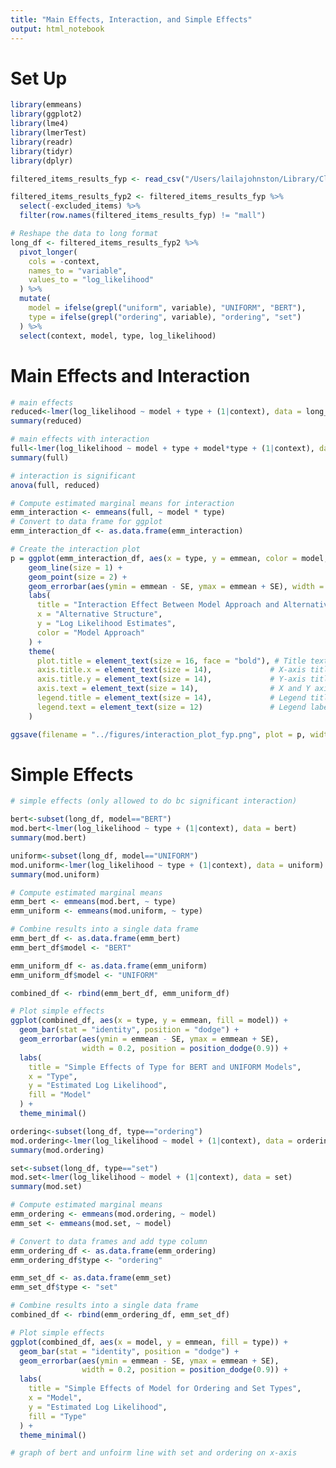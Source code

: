 ```yaml
---
title: "Main Effects, Interaction, and Simple Effects"
output: html_notebook
---
```


# Set Up
```r
library(emmeans)
library(ggplot2)
library(lme4)
library(lmerTest)
library(readr)
library(tidyr)
library(dplyr)

filtered_items_results_fyp <- read_csv("/Users/lailajohnston/Library/CloudStorage/GoogleDrive-laila_johnston@brown.edu/Shared drives/BLT Lab/Current Studies/SCA (Structure of Computational Alternatives; formerly CompAlt and RSA)/Extensions (Laila)/data/filtered_items_results_fyp.csv")

filtered_items_results_fyp2 <- filtered_items_results_fyp %>%
  select(-excluded_items) %>%
  filter(row.names(filtered_items_results_fyp) != "mall")

# Reshape the data to long format
long_df <- filtered_items_results_fyp2 %>%
  pivot_longer(
    cols = -context,
    names_to = "variable",
    values_to = "log_likelihood"
  ) %>%
  mutate(
    model = ifelse(grepl("uniform", variable), "UNIFORM", "BERT"),
    type = ifelse(grepl("ordering", variable), "ordering", "set")
  ) %>%
  select(context, model, type, log_likelihood)
```

# Main Effects and Interaction 
```r
# main effects
reduced<-lmer(log_likelihood ~ model + type + (1|context), data = long_df)
summary(reduced)

# main effects with interaction
full<-lmer(log_likelihood ~ model + type + model*type + (1|context), data = long_df)
summary(full)

# interaction is significant 
anova(full, reduced)

# Compute estimated marginal means for interaction
emm_interaction <- emmeans(full, ~ model * type)
# Convert to data frame for ggplot
emm_interaction_df <- as.data.frame(emm_interaction)

# Create the interaction plot
p = ggplot(emm_interaction_df, aes(x = type, y = emmean, color = model, group = model)) +
    geom_line(size = 1) +
    geom_point(size = 2) +
    geom_errorbar(aes(ymin = emmean - SE, ymax = emmean + SE), width = 0.1) +
    labs(
      title = "Interaction Effect Between Model Approach and Alternative Structure",
      x = "Alternative Structure",
      y = "Log Likelihood Estimates",
      color = "Model Approach"
    ) +
    theme(
      plot.title = element_text(size = 16, face = "bold"), # Title text size
      axis.title.x = element_text(size = 14),             # X-axis title size
      axis.title.y = element_text(size = 14),             # Y-axis title size
      axis.text = element_text(size = 14),                # X and Y axis tick labels size
      legend.title = element_text(size = 14),             # Legend title size
      legend.text = element_text(size = 12)               # Legend labels size
    )

ggsave(filename = "../figures/interaction_plot_fyp.png", plot = p, width = 9, height = 6, dpi = 500)
```

# Simple Effects 
```r
# simple effects (only allowed to do bc significant interaction)

bert<-subset(long_df, model=="BERT")
mod.bert<-lmer(log_likelihood ~ type + (1|context), data = bert)
summary(mod.bert)

uniform<-subset(long_df, model=="UNIFORM")
mod.uniform<-lmer(log_likelihood ~ type + (1|context), data = uniform)
summary(mod.uniform)

# Compute estimated marginal means
emm_bert <- emmeans(mod.bert, ~ type)
emm_uniform <- emmeans(mod.uniform, ~ type)

# Combine results into a single data frame
emm_bert_df <- as.data.frame(emm_bert)
emm_bert_df$model <- "BERT"

emm_uniform_df <- as.data.frame(emm_uniform)
emm_uniform_df$model <- "UNIFORM"

combined_df <- rbind(emm_bert_df, emm_uniform_df)

# Plot simple effects
ggplot(combined_df, aes(x = type, y = emmean, fill = model)) +
  geom_bar(stat = "identity", position = "dodge") +
  geom_errorbar(aes(ymin = emmean - SE, ymax = emmean + SE), 
                width = 0.2, position = position_dodge(0.9)) +
  labs(
    title = "Simple Effects of Type for BERT and UNIFORM Models",
    x = "Type",
    y = "Estimated Log Likelihood",
    fill = "Model"
  ) +
  theme_minimal()
```


```r
ordering<-subset(long_df, type=="ordering")
mod.ordering<-lmer(log_likelihood ~ model + (1|context), data = ordering)
summary(mod.ordering)

set<-subset(long_df, type=="set")
mod.set<-lmer(log_likelihood ~ model + (1|context), data = set)
summary(mod.set)

# Compute estimated marginal means
emm_ordering <- emmeans(mod.ordering, ~ model)
emm_set <- emmeans(mod.set, ~ model)

# Convert to data frames and add type column
emm_ordering_df <- as.data.frame(emm_ordering)
emm_ordering_df$type <- "ordering"

emm_set_df <- as.data.frame(emm_set)
emm_set_df$type <- "set"

# Combine results into a single data frame
combined_df <- rbind(emm_ordering_df, emm_set_df)

# Plot simple effects
ggplot(combined_df, aes(x = model, y = emmean, fill = type)) +
  geom_bar(stat = "identity", position = "dodge") +
  geom_errorbar(aes(ymin = emmean - SE, ymax = emmean + SE), 
                width = 0.2, position = position_dodge(0.9)) +
  labs(
    title = "Simple Effects of Model for Ordering and Set Types",
    x = "Model",
    y = "Estimated Log Likelihood",
    fill = "Type"
  ) +
  theme_minimal()

# graph of bert and unfoirm line with set and ordering on x-axis 
```


